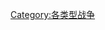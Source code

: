 {{Catnav|頁面分類|各種主題的頁面分類|各種主題的歷史|灾难|战争}}
{{Catnav|頁面分類|历史|各種主題的歷史|灾难|战争}}
{{Commonscat|Civil wars}}

[[Category:各类型战争|Category:各类型战争]]